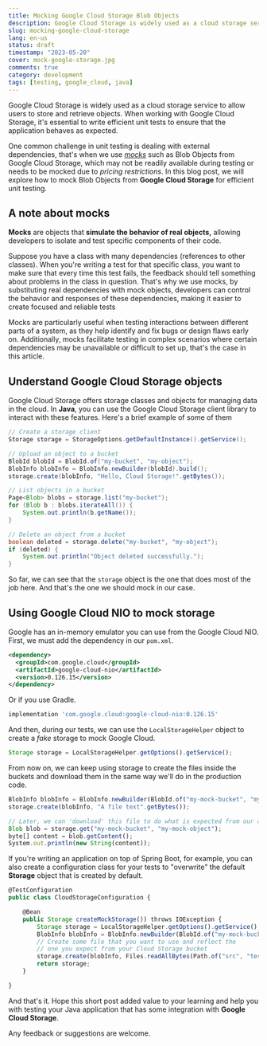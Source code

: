 ```yaml
---
title: Mocking Google Cloud Storage Blob Objects
description: Google Cloud Storage is widely used as a cloud storage service to allow users to store and retrieve objects. When working with it, it's essential to write efficient unit tests to ensure that the application behaves as expected. In this post, we'll going to create mocks that simulates Google Storage objects.
slug: mocking-google-cloud-storage
lang: en-us
status: draft
timestamp: "2023-05-20"
cover: mock-google-storage.jpg
comments: true
category: development
tags: [testing, google_cloud, java]
---
```


Google Cloud Storage is widely used as a cloud storage service to allow users to store and retrieve objects. When working with Google Cloud Storage, it's essential to write efficient unit tests to ensure that the application behaves as expected.

One common challenge in unit testing is dealing with external dependencies, that's when we use [_mocks_](https://stackoverflow.com/questions/2665812/what-is-mocking) such as Blob Objects from Google Cloud Storage, which may not be readily available during testing or needs to be mocked due to _pricing restrictions_. In this blog post, we will explore how to mock Blob Objects from **Google Cloud Storage** for efficient unit testing.

## A note about mocks

**Mocks** are objects that **simulate the behavior of real objects,** allowing developers to isolate and test specific components of their code.

Suppose you have a class with many dependencies (references to other classes). When you're writing a test for that specific class, you want to make sure that every time this test fails, the feedback should tell something about problems in the class in question. That's why we use mocks, by substituting real dependencies with mock objects, developers can control the behavior and responses of these dependencies, making it easier to create focused and reliable tests

Mocks are particularly useful when testing interactions between different parts of a system, as they help identify and fix bugs or design flaws early on. Additionally, mocks facilitate testing in complex scenarios where certain dependencies may be unavailable or difficult to set up, that's the case in this article.

## Understand Google Cloud Storage objects

Google Cloud Storage offers storage classes and objects for managing data in the cloud. In **Java**, you can use the Google Cloud Storage client library to interact with these features. Here's a brief example of some of them

```java
// Create a storage client
Storage storage = StorageOptions.getDefaultInstance().getService();

// Upload an object to a bucket
BlobId blobId = BlobId.of("my-bucket", "my-object");
BlobInfo blobInfo = BlobInfo.newBuilder(blobId).build();
storage.create(blobInfo, "Hello, Cloud Storage!".getBytes());

// List objects in a bucket
Page<Blob> blobs = storage.list("my-bucket");
for (Blob b : blobs.iterateAll()) {
    System.out.println(b.getName());
}

// Delete an object from a bucket
boolean deleted = storage.delete("my-bucket", "my-object");
if (deleted) {
    System.out.println("Object deleted successfully.");
}
```

So far, we can see that the `storage` object is the one that does most of the job here. And that's the one we should mock in our case.

## Using Google Cloud NIO to mock storage

Google has an in-memory emulator you can use from the Google Cloud NIO. First, we must add the dependency in our `pom.xml`.

```xml
<dependency>
  <groupId>com.google.cloud</groupId>
  <artifactId>google-cloud-nio</artifactId>
  <version>0.126.15</version>
</dependency>
```

Or if you use Gradle.

```javascript
implementation 'com.google.cloud:google-cloud-nio:0.126.15'
```

And then, during our tests, we can use the `LocalStorageHelper` object to create a _fake_ storage to mock Google Cloud.

```javascript
Storage storage = LocalStorageHelper.getOptions().getService();
```

From now on, we can keep using storage to create the files inside the buckets and download them in the same way we'll do in the production code.

```javascript
BlobInfo blobInfo = BlobInfo.newBuilder(BlobId.of("my-mock-bucket", "my-mock-object")).build();
storage.create(blobInfo, "A file text".getBytes());

// Later, we can 'download' this file to do what is expected from our application.
Blob blob = storage.get("my-mock-bucket", "my-mock-object");
byte[] content = blob.getContent();
System.out.println(new String(content));
```

If you're writing an application on top of Spring Boot, for example, you can also create a configuration class for your tests to "overwrite" the default **Storage** object that is created by default.

```javascript
@TestConfiguration
public class CloudStorageConfiguration {

    @Bean
    public Storage createMockStorage()) throws IOException {
        Storage storage = LocalStorageHelper.getOptions().getService();
        BlobInfo blobInfo = BlobInfo.newBuilder(BlobId.of("my-mock-bucket", "my-mock-object")).build();
        // Create some file that you want to use and reflect the
        // one you expect from your Cloud Storage bucket
        storage.create(blobInfo, Files.readAllBytes(Path.of("src", "test", "resources", "test-resource.txt")));
        return storage;
    }

}
```

And that's it. Hope this short post added value to your learning and help you with testing your Java application that has some integration with **Google Cloud Storage**.

Any feedback or suggestions are welcome.

